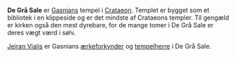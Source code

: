 {{title:De Grå Sale}}
{{author:Laura Holmegaard}}
{{timestamp:2009-10-03T12:22:16Z}}
{{copyright:De Grå Sale}}
'''De Grå Sale''' er [[Gasnian|Gasnians]] tempel i [[Crataeon]]. Templet er bygget som et bibliotek i en klippeside og er det mindste af Crataeons templer. Til gengæld er kirken også den mest dyrebare, for de mange tomer i De Grå Sale er deres vægt værd i sølv.

[[Jeiran Vialis]] er Gasnians [[ærkeforkynder]] og [[tempelherre]] i De Grå Sale.
